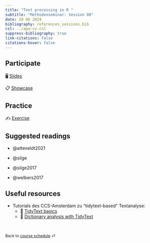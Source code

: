 ```yaml
---
title: "Text processing in R "
subtitle: "Methodenseminar: Session 08"
date: 20 06 2024
bibliography: references_sessions.bib
csl: ../apa-cv.csl 
suppress-bibliography: true
link-citations: false
citations-hover: false
---
```


## Participate

🖥️ [Slides](/slides/ms-slides-08.html)

📋 [Showcase](/exercises/ms-showcase-08.html)

## Practice

✍️ [Exercise](/exercises/ms-exercise-08.html)

## Suggested readings

-   @atteveldt2021

-   @silge

-   @silge2017

-   @welbers2017

## Useful resources

-   Tutorials des CCS-Amsterdam zu "tidytext-based" Textanalyse:
    -   📖 [TidyText basics](https://github.com/ccs-amsterdam/r-course-material/blob/master/tutorials/tidytext.md)
    -   📖 [Dictionary analysis with TidyText](https://github.com/ccs-amsterdam/r-course-material/blob/master/tutorials/tidytext-dictionary.md)

<br>

::: {style="font-size: 0.875em;"}
Back to [course schedule](/ms-schedule.html "Course schedule") ⏎
:::
